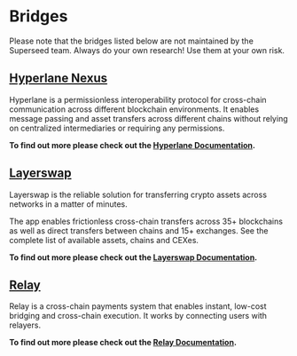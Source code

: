 
# Bridges

<Callout type="info" emoji="ℹ️">
    Please note that the bridges listed below are not maintained by the Superseed team.
    Always do your own research!
    Use them at your own risk.
</Callout>

## [Hyperlane Nexus](https://www.usenexus.org/?origin=ethereum&destination=superseed)

Hyperlane is a permissionless interoperability protocol for cross-chain communication across different blockchain environments.
It enables message passing and asset transfers across different chains without relying on centralized intermediaries or requiring any permissions.

**To find out more please check out the [Hyperlane Documentation](https://docs.hyperlane.xyz/).**

## [Layerswap](https://layerswap.io/app)

Layerswap is the reliable solution for transferring crypto assets across networks in a matter of minutes.

The app enables frictionless cross-chain transfers across 35+ blockchains as well as direct transfers between chains and 15+ exchanges. See the complete list of available assets, chains and CEXes.

**To find out more please check out the [Layerswap Documentation](https://docs.layerswap.io/user-docs).**

## [Relay](https://www.relay.link/bridge/superseed)

Relay is a cross-chain payments system that enables instant, low-cost bridging and cross-chain execution. It works by connecting users with relayers.

**To find out more please check out the [Relay Documentation](https://docs.relay.link/what-is-relay).**

